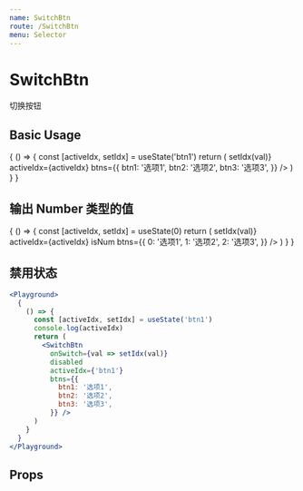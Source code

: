 ```yaml
---
name: SwitchBtn
route: /SwitchBtn
menu: Selector
---
```



# SwitchBtn

切换按钮

## Basic Usage

<Playground>
  {
    () => {
      const [activeIdx, setIdx] = useState('btn1')
      return (
        <SwitchBtn
          onSwitch={val => setIdx(val)}
          activeIdx={activeIdx}
          btns={{
            btn1: '选项1',
            btn2: '选项2',
            btn3: '选项3',
          }} />
      )
    }
  }
</Playground>

## 输出 Number 类型的值

<Playground>
  {
    () => {
      const [activeIdx, setIdx] = useState(0)
      return (
        <SwitchBtn
          onSwitch={val => setIdx(val)}
          activeIdx={activeIdx}
          isNum
          btns={{
            0: '选项1',
            1: '选项2',
            2: '选项3',
          }} />
      )
    }
  }
</Playground>

## 禁用状态

```jsx
<Playground>
  {
    () => {
      const [activeIdx, setIdx] = useState('btn1')
      console.log(activeIdx)
      return (
        <SwitchBtn
          onSwitch={val => setIdx(val)}
          disabled
          activeIdx={'btn1'}
          btns={{
            btn1: '选项1',
            btn2: '选项2',
            btn3: '选项3',
          }} />
      )
    }
  }
</Playground>
```

## Props

<Props of={SwitchBtn} />
